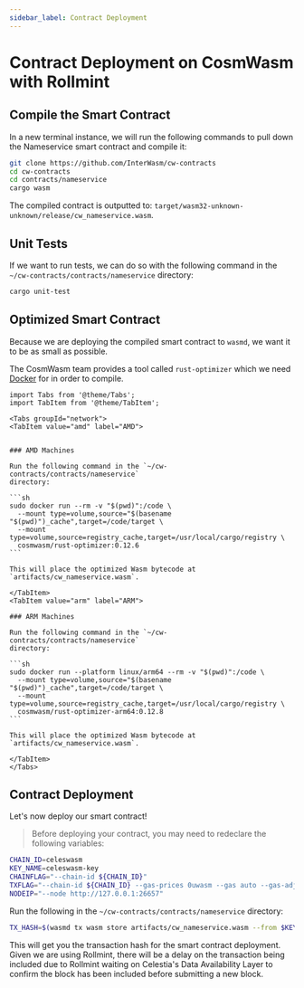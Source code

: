 ```yaml
---
sidebar_label: Contract Deployment
---
```


# Contract Deployment on CosmWasm with Rollmint

## Compile the Smart Contract

In a new terminal instance, we will run the following commands to pull down the
Nameservice smart contract and compile it:

```sh
git clone https://github.com/InterWasm/cw-contracts
cd cw-contracts
cd contracts/nameservice
cargo wasm
```

The compiled contract is outputted to:
`target/wasm32-unknown-unknown/release/cw_nameservice.wasm`.

## Unit Tests

If we want to run tests, we can do so with the following command in the
`~/cw-contracts/contracts/nameservice` directory:

```sh
cargo unit-test
```

## Optimized Smart Contract

Because we are deploying the compiled smart contract to `wasmd`,
we want it to be as small as possible.

The CosmWasm team provides a tool called `rust-optimizer` which we need
[Docker](./cosmwasm-dependency.md/#docker-installation) for in order to compile.

````mdx-code-block
import Tabs from '@theme/Tabs';
import TabItem from '@theme/TabItem';

<Tabs groupId="network">
<TabItem value="amd" label="AMD">


### AMD Machines

Run the following command in the `~/cw-contracts/contracts/nameservice`
directory:

```sh
sudo docker run --rm -v "$(pwd)":/code \
  --mount type=volume,source="$(basename "$(pwd)")_cache",target=/code/target \
  --mount type=volume,source=registry_cache,target=/usr/local/cargo/registry \
  cosmwasm/rust-optimizer:0.12.6
```

This will place the optimized Wasm bytecode at `artifacts/cw_nameservice.wasm`.

</TabItem>
<TabItem value="arm" label="ARM">

### ARM Machines

Run the following command in the `~/cw-contracts/contracts/nameservice`
directory:

```sh
sudo docker run --platform linux/arm64 --rm -v "$(pwd)":/code \
  --mount type=volume,source="$(basename "$(pwd)")_cache",target=/code/target \
  --mount type=volume,source=registry_cache,target=/usr/local/cargo/registry \
  cosmwasm/rust-optimizer-arm64:0.12.8
```

This will place the optimized Wasm bytecode at `artifacts/cw_nameservice.wasm`.

</TabItem>
</Tabs>
````

## Contract Deployment

Let's now deploy our smart contract!

> Before deploying your contract, you may need to redeclare the following
variables:

```sh
CHAIN_ID=celeswasm
KEY_NAME=celeswasm-key
CHAINFLAG="--chain-id ${CHAIN_ID}"
TXFLAG="--chain-id ${CHAIN_ID} --gas-prices 0uwasm --gas auto --gas-adjustment 1.3"
NODEIP="--node http://127.0.0.1:26657"
```

Run the following in the `~/cw-contracts/contracts/nameservice` directory:

<!-- markdownlint-disable MD013 -->
```sh
TX_HASH=$(wasmd tx wasm store artifacts/cw_nameservice.wasm --from $KEY_NAME --keyring-backend test $TXFLAG $NODEIP --output json -y | jq -r '.txhash') && echo $TX_HASH
```
<!-- markdownlint-ensable MD013 -->

This will get you the transaction hash for the smart contract deployment. Given
we are using Rollmint, there will be a delay on the transaction being included
due to Rollmint waiting on Celestia's Data Availability Layer to confirm the block
has been included before submitting a new block.
